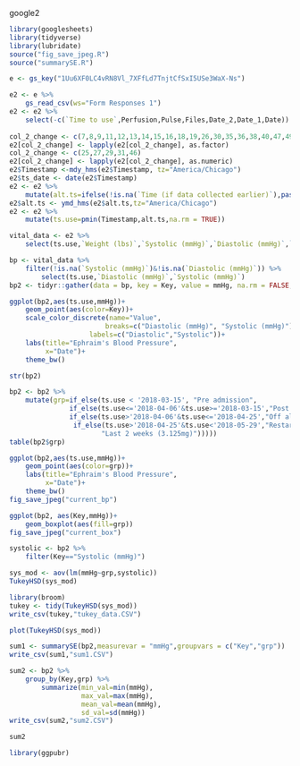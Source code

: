 google2
```r
library(googlesheets)
library(tidyverse)
library(lubridate)
source("fig_save_jpeg.R")
source("summarySE.R")
```
```r
e <- gs_key("1Uu6XF0LC4vRN8Vl_7XFfLd7TnjtCfSxI5USe3WaX-Ns")
```

```r
e2 <- e %>%
    gs_read_csv(ws="Form Responses 1")
e2 <- e2 %>%
    select(-c(`Time to use`,Perfusion,Pulse,Files,Date_2,Date_1,Date))
   
col_2_change <- c(7,8,9,11,12,13,14,15,16,18,19,26,30,35,36,38,40,47,49)
e2[col_2_change] <- lapply(e2[col_2_change], as.factor)
col_2_change <- c(25,27,29,31,46)
e2[col_2_change] <- lapply(e2[col_2_change], as.numeric)
e2$Timestamp <-mdy_hms(e2$Timestamp, tz="America/Chicago")
e2$ts_date <- date(e2$Timestamp) 
e2 <- e2 %>%
    mutate(alt.ts=ifelse(!is.na(`Time (if data collected earlier)`),paste(ts_date,`Time (if data collected earlier)`, sep=" "),NA))
e2$alt.ts <- ymd_hms(e2$alt.ts,tz="America/Chicago")
e2 <- e2 %>%
    mutate(ts.use=pmin(Timestamp,alt.ts,na.rm = TRUE))

vital_data <- e2 %>%
    select(ts.use,`Weight (lbs)`,`Systolic (mmHg)`,`Diastolic (mmHg)`,`Heart Rate (bmp)`,`Overnight heart rate (bpm)`,`Overnight O2 Sat.`,`Overnight Heart Rate Alarm`,Glucose, `Temperature f`, `BP method`) 

bp <- vital_data %>%
    filter(!is.na(`Systolic (mmHg)`)&!is.na(`Diastolic (mmHg)`)) %>%
        select(ts.use,`Diastolic (mmHg)`,`Systolic (mmHg)`)
bp2 <- tidyr::gather(data = bp, key = Key, value = mmHg, na.rm = FALSE, `Diastolic (mmHg)`, `Systolic (mmHg)`)


```


```r
ggplot(bp2,aes(ts.use,mmHg))+
    geom_point(aes(color=Key))+
    scale_color_discrete(name="Value",
                        breaks=c("Diastolic (mmHg)", "Systolic (mmHg)"),
                    labels=c("Diastolic","Systolic"))+
    labs(title="Ephraim's Blood Pressure",
         x="Date")+
    theme_bw()

```
```r
str(bp2)
```

```r
bp2 <- bp2 %>%
    mutate(grp=if_else(ts.use < '2018-03-15', "Pre admission",
               if_else(ts.use<='2018-04-06'&ts.use>='2018-03-15',"Post admission on 3.125",
               if_else(ts.use>'2018-04-06'&ts.use<='2018-04-25',"Off all carvedilol",
                if_else(ts.use>'2018-04-25'&ts.use<'2018-05-29',"Restart 3.125",
                       "Last 2 weeks (3.125mg)")))))
table(bp2$grp)


```
```r
ggplot(bp2,aes(ts.use,mmHg))+
    geom_point(aes(color=grp))+
    labs(title="Ephraim's Blood Pressure",
         x="Date")+
    theme_bw()
fig_save_jpeg("current_bp")
```

```r
ggplot(bp2, aes(Key,mmHg))+
    geom_boxplot(aes(fill=grp))
fig_save_jpeg("current_box")
```

```r
systolic <- bp2 %>%
    filter(Key=="Systolic (mmHg)")

sys_mod <- aov(lm(mmHg~grp,systolic))
TukeyHSD(sys_mod)
```
```r
library(broom)
tukey <- tidy(TukeyHSD(sys_mod))
write_csv(tukey,"tukey_data.CSV")
```

```r
plot(TukeyHSD(sys_mod))
```

```r
sum1 <- summarySE(bp2,measurevar = "mmHg",groupvars = c("Key","grp"))
write_csv(sum1,"sum1.CSV")
```
```r
sum2 <- bp2 %>%
    group_by(Key,grp) %>%
        summarize(min_val=min(mmHg),
                  max_val=max(mmHg),
                  mean_val=mean(mmHg),
                  sd_val=sd(mmHg))
write_csv(sum2,"sum2.CSV")
```

```r
sum2
```

```r
library(ggpubr)
```

